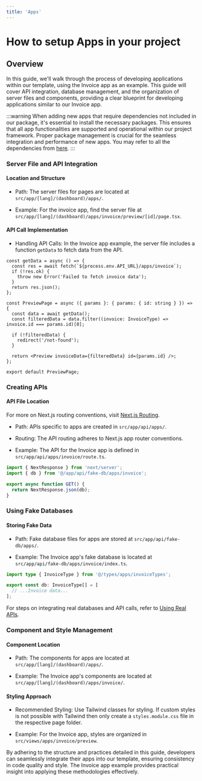 ```yaml
---
title: 'Apps'
---
```


# How to setup Apps in your project

## Overview

In this guide, we'll walk through the process of developing applications within our template, using the Invoice app as an example. This guide will cover API integration, database management, and the organization of server files and components, providing a clear blueprint for developing applications similar to our Invoice app.

:::warning
When adding new apps that require dependencies not included in our package, it's essential to install the necessary packages. This ensures that all app functionalities are supported and operational within our project framework. Proper package management is crucial for the seamless integration and performance of new apps. You may refer to all the dependencies from [here](/docs/guide/overview/dependencies).
:::

### Server File and API Integration

#### Location and Structure

- Path: The server files for pages are located at `src/app/[lang]/(dashboard)/apps/`.

- Example: For the invoice app, find the server file at `src/app/[lang]/(dashboard)/apps/invoice/preview/[id]/page.tsx`.

#### API Call Implementation

- Handling API Calls: In the Invoice app example, the server file includes a function `getData` to fetch data from the API.

```tsx
const getData = async () => {
  const res = await fetch(`${process.env.API_URL}/apps/invoice`);
  if (!res.ok) {
    throw new Error('Failed to fetch invoice data');
  }
  return res.json();
};

const PreviewPage = async ({ params }: { params: { id: string } }) => {
  const data = await getData();
  const filteredData = data.filter((invoice: InvoiceType) => invoice.id === params.id)[0];

  if (!filteredData) {
    redirect('/not-found');
  }

  return <Preview invoiceData={filteredData} id={params.id} />;
};

export default PreviewPage;
```

### Creating APIs

#### API File Location

For more on Next.js routing conventions, visit [Next.js Routing](https://nextjs.org/docs/app/building-your-application/routing).

- Path: APIs specific to apps are created in `src/app/api/apps/`.

- Routing: The API routing adheres to Next.js app router conventions.

- Example: The API for the Invoice app is defined in `src/app/api/apps/invoice/route.ts`.

```ts
import { NextResponse } from 'next/server';
import { db } from '@/app/api/fake-db/apps/invoice';

export async function GET() {
  return NextResponse.json(db);
}
```

### Using Fake Databases

#### Storing Fake Data

- Path: Fake database files for apps are stored at `src/app/api/fake-db/apps/`.

- Example: The Invoice app's fake database is located at `src/app/api/fake-db/apps/invoice/index.ts`.

```ts
import type { InvoiceType } from '@/types/apps/invoiceTypes';

export const db: InvoiceType[] = [
  // ...Invoice data...
];
```

For steps on integrating real databases and API calls, refer to [Using Real APIs](/articles/how-to-remove-fake-db-and-use-real-api).

### Component and Style Management

#### Component Location

- Path: The components for apps are located at `src/app/[lang]/(dashboard)/apps/`.

- Example: The Invoice app's components are located at `src/app/[lang]/(dashboard)/apps/invoice/`.

#### Styling Approach

- Recommended Styling: Use Tailwind classes for styling. If custom styles is not possible with Tailwind then only create a `styles.module.css` file in the respective page folder.

- Example: For the Invoice app, styles are organized in `src/views/apps/invoice/preview`.

By adhering to the structure and practices detailed in this guide, developers can seamlessly integrate their apps into our template, ensuring consistency in code quality and style. The Invoice app example provides practical insight into applying these methodologies effectively.